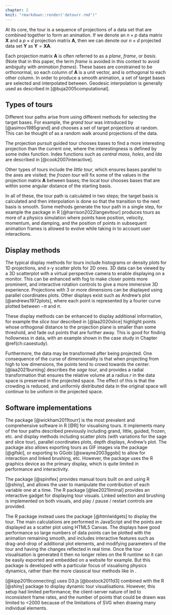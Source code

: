 ```yaml
---
chapter: 2
knit: "rmarkdown::render('detourr.rmd')"
---
```


At its core, the tour is a sequence of projections of a data set that are combined together to form an animation. If we denote an $n \times p$ data matrix $\mathbf X$ and a $p \times d$ projection matrix $\mathbf A$, then we can denote our $n \times d$ projected data set $\mathbf Y$ as $\mathbf Y = \mathbf X \mathbf A$. 

Each projection matrix $\mathbf A$ is often referred to as a _plane_, _frame_, or _basis_. (Note that in this paper, the term _frame_ is avoided in this context to avoid ambiguity with _animation frames_). These bases are constrained to be orthonormal, so each column of $\mathbf A$ is a unit vector, and is orthogonal to each other column. In order to produce a smooth animation, a set of target bases are selected and interpolated between. Geodesic interpolation is generally used as described in [@buja2005computational]. 

## Types of tours

Different tour paths arise from using different methods for selecting the target bases. For example, the _grand tour_ was introduced by [@asimov1985grand] and chooses a set of target projections at random. This can be thought of as a random walk around projections of the data.

The projection pursuit guided tour chooses bases to find a more interesting projection than the current one, where the interestingness is defined by some index function. Index functions such as _central mass_, _holes_, and _lda_ are described in [@cook2007interactive].

Other types of tours include the _little tour_, which ensures bases parallel to the axes are visited; the _frozen tour_ will fix some of the values in the projection matrix $\mathbf A$ between bases; the local tour chooses bases that are within some angular distance of the starting basis.

In all of these, the tour path is calculated in two steps; the target basis is calculated and then interpolation is done so that the transition to the next basis is smooth. Some methods generate the tour path in a single step, for example the \CRANpkg{langevitour} package in R [@harrison2022langevitour] produces tours as more of a physics simulation where points have position, velocity, momentum, and damping, and the position of points in subsequent animation frames is allowed to evolve while taking in to account user interactions.

## Display methods

The typical display methods for tours include histograms or density plots for 1D projections, and x-y scatter plots for 2D ones. 3D data can be viewed by a 3D scatterplot with a virtual perspective camera to enable displaying on a monitor. This can be enhanced with fog to make closer points more prominent, and interactive rotation controls to give a more immersive 3D experience. Projections with 3 or more dimensions can be displayed using parallel coordinates plots. Other displays exist such as Andrew's plot [@andrews1972plots], where each point is represented by a fourier curve plotted between $-\pi$ and $\pi$.

These display methods can be enhanced to display additional information, for example the _slice tour_ described in [@laa2020slice] highlight points whose orthogonal distance to the projection plane is smaller than some threshold, and fade out points that are further away. This is good for finding hollowness in data, with an example shown in the case study in Chapter \@ref(ch:casestudy).

Furthermore, the data may be transformed after being projected. One consequence of the curse of dimensionality is that when projecting from high to low dimensions, the points tend to crowd towards the center. [@laa2021burning] describes the _sage tour_, and provides a radial transformation that ensures the relative volume at a radius $r$ in the data space is preserved in the projected space. The effect of this is that the crowding is reduced, and uniformly distributed data in the original space will continue to be uniform in the projected space.

## Software implementations

The \CRANpkg{tourr} package [@wickham2011tourr] is the most prevalent and comprehensive software in R [@R] for visualising tours. It implements many of the tour paths described previously including grand, little, guided, frozen, etc. and display methods including scatter plots (with variations for the sage and slice tour), parallel coordinates plots, depth displays, Andrew's plot. The package also allows exporting tours as GIF images via the \CRANpkg{gifski} package [@gifski], or exporting to GGobi [@swayne2003ggobi] to allow for interaction and linked brushing, etc. However, the \CRANpkg{tourr} package uses the R graphics device as the primary display, which is quite limited in performance and interactivity. 

The \CRANpkg{spinifex} package [@spinifex] provides manual tours built on \CRANpkg{tourr} and using R \CRANpkg{shiny} [@shiny], and allows the user to manipulate the contribution of each variable one at a time. The \CRANpkg{liminal} R package [@lee2021liminal] provides an interactive gadget for displaying tour visuals. Linked selection and brushing is implemented on both visuals, and play / pause / restart controls are provided.

The \CRANpkg{langevitour} R package instead uses the \CRANpkg{htmlwidgets} package [@htmlwidgets] to display the tour. The main calculations are performed in JavaScript and the points are displayed as a scatter plot using HTML5 Canvas. The displays have good performance so large numbers of data points can be plotted with the animation remaining smooth, and includes interactive features such as drag-and-drop of additional plot elements, and modifying parameters of the tour and having the changes reflected in real time. Once the tour visualisation is generated it then no longer relies on the R runtime so it can be easily exported and embedded on a website for example. But this package is developed with a particular focus of visualising physics dynamics, rather than the more classical tour methods like in \CRANpkg{tourr}.

[@kipp2019connecting] uses D3.js [@bostock2011d3] combined with the R \CRANpkg{shiny} [@shiny] package to display dynamic tour visualisations. However, this setup had limited performance; the client-server nature of \CRANpkg{shiny} led to inconsistent frame rates, and the number of points that could be drawn was limited to <2000 because of the limitations of SVG when drawing many individual elements.
